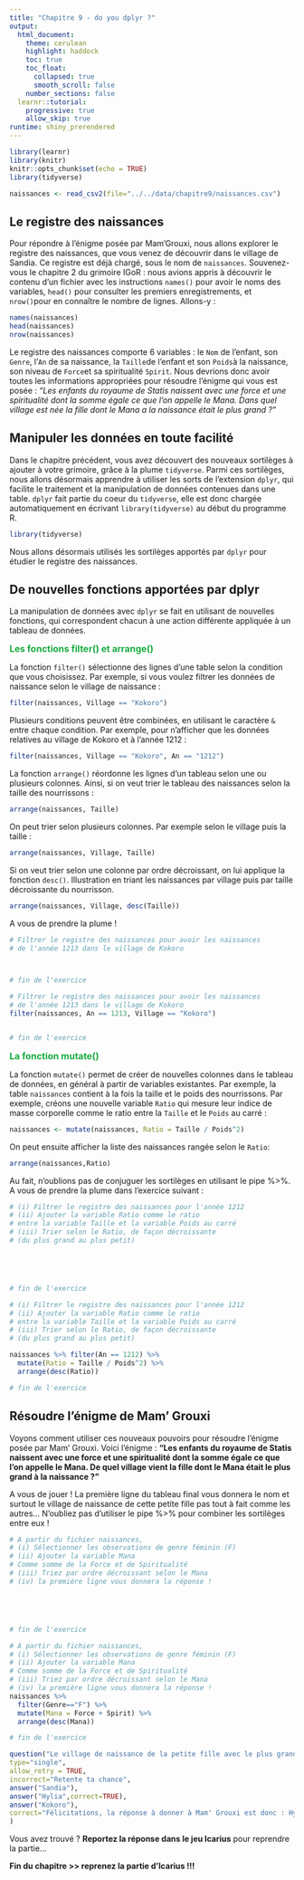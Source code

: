 ```yaml
---
title: "Chapitre 9 - do you dplyr ?"
output: 
  html_document:
    theme: cerulean
    highlight: haddock
    toc: true
    toc_float:
      collapsed: true
      smooth_scroll: false
    number_sections: false
  learnr::tutorial:
    progressive: true
    allow_skip: true
runtime: shiny_prerendered
---
```


```r
library(learnr)
library(knitr)
knitr::opts_chunk$set(echo = TRUE)
library(tidyverse)
```

```r
naissances <- read_csv2(file="../../data/chapitre9/naissances.csv")
```


## Le registre des naissances

Pour répondre à l'énigme posée par Mam'Grouxi, nous allons explorer le registre des naissances, que vous venez de découvrir dans le village de Sandia. Ce registre est déjà chargé, sous le nom de `naissances`. Souvenez-vous le chapitre 2 du grimoire IGoR : nous avions appris à découvrir le contenu d'un fichier avec les instructions `names()` pour avoir le noms des variables, `head()` pour consulter les premiers enregistrements, et `nrow()`pour en connaître le nombre de lignes. Allons-y :

```r
names(naissances)
head(naissances)
nrow(naissances)
```

Le registre des naissances comporte 6 variables : le `Nom` de l'enfant, son `Genre`, l'`An` de sa naissance, la `Taille`de l'enfant et son `Poids`à la naissance, son niveau de `Force`et sa spiritualité `Spirit`. Nous devrions donc avoir toutes les informations appropriées pour résoudre l'énigme qui vous est posée : *"Les enfants du royaume de Statis naissent avec une force et une spiritualité dont la somme égale ce que l'on appelle le Mana. Dans quel village est née la fille dont le Mana a la naissance était le plus grand ?"*


## Manipuler les données en toute facilité

Dans le chapitre précédent, vous avez découvert des nouveaux sortilèges à ajouter à votre grimoire, grâce à la plume `tidyverse`. Parmi ces sortilèges, nous allons désormais apprendre à utiliser les sorts de l'extension `dplyr`, qui facilite le traitement et la manipulation de données contenues dans une table. `dplyr` fait partie du coeur du `tidyverse`, elle est donc chargée automatiquement en écrivant `library(tidyverse)` au début du programme R.

```r
library(tidyverse)
```

Nous allons désormais utilisés les sortilèges apportés par `dplyr` pour étudier le registre des naissances.

## De nouvelles fonctions apportées par dplyr

La manipulation de données avec `dplyr` se fait en utilisant de nouvelles fonctions, qui correspondent chacun à une action différente appliquée à un tableau de données. 

<span style="color:#18AC3E;font-size:16px">**Les fonctions filter() et arrange()**</span> 

La fonction `filter()` sélectionne des lignes d’une table selon la condition que vous choisissez. Par exemple, si vous voulez filtrer les données de naissance selon le village de naissance :

```r
filter(naissances, Village == "Kokoro")
```

Plusieurs conditions peuvent être combinées, en utilisant le caractère `&` entre chaque condition. Par exemple, pour n'afficher que les données relatives au village de Kokoro et à l'année 1212 :

```r
filter(naissances, Village == "Kokoro", An == "1212")
```


La fonction `arrange()` réordonne les lignes d’un tableau selon une ou plusieurs colonnes. Ainsi, si on veut trier le tableau des naissances selon la taille des nourrissons :

```r
arrange(naissances, Taille)
```

On peut trier selon plusieurs colonnes. Par exemple selon le village puis la taille :

```r
arrange(naissances, Village, Taille)
```

Si on veut trier selon une colonne par ordre décroissant, on lui applique la fonction `desc()`. Illustration en triant les naissances par village puis par taille décroissante du nourrisson.

```r
arrange(naissances, Village, desc(Taille))
```

A vous de prendre la plume ! 

```r
# Filtrer le registre des naissances pour avoir les naissances
# de l'année 1213 dans le village de Kokoro



# fin de l'exercice
``` 
 
```r
# Filtrer le registre des naissances pour avoir les naissances
# de l'année 1213 dans le village de Kokoro
filter(naissances, An == 1213, Village == "Kokoro")


# fin de l'exercice
``` 


<span style="color:#18AC3E;font-size:16px">**La fonction mutate()**</span> 

La fonction `mutate()` permet de créer de nouvelles colonnes dans le tableau de données, en général à partir de variables existantes. Par exemple, la table `naissances` contient à la fois la taille et le poids des nourrissons. Par exemple, créons une nouvelle variable `Ratio` qui mesure leur indice de masse corporelle comme le ratio entre la `Taille` et le `Poids` au carré :

```r
naissances <- mutate(naissances, Ratio = Taille / Poids^2)
```

On peut ensuite afficher la liste des naissances rangée selon le `Ratio`:

```r
arrange(naissances,Ratio)
```

Au fait, n'oublions pas de conjuguer les sortilèges en utilisant le pipe %>%. A vous de prendre la plume dans l'exercice suivant :

```r
# (i) Filtrer le registre des naissances pour l'année 1212 
# (ii) Ajouter la variable Ratio comme le ratio
# entre la variable Taille et la variable Poids au carré
# (iii) Trier selon le Ratio, de façon décroissante 
# (du plus grand au plus petit)





# fin de l'exercice
``` 


```r
# (i) Filtrer le registre des naissances pour l'année 1212 
# (ii) Ajouter la variable Ratio comme le ratio
# entre la variable Taille et la variable Poids au carré
# (iii) Trier selon le Ratio, de façon décroissante 
# (du plus grand au plus petit)

naissances %>% filter(An == 1212) %>%
  mutate(Ratio = Taille / Poids^2) %>%
  arrange(desc(Ratio))

# fin de l'exercice
``` 


## Résoudre l'énigme de Mam' Grouxi

Voyons comment utiliser ces nouveaux pouvoirs pour résoudre l'énigme posée par Mam' Grouxi. Voici l'énigme : **"Les enfants du royaume de Statis naissent avec une force et une spiritualité dont la somme égale ce que l'on appelle le Mana. De quel village vient la fille dont le Mana était le plus grand à la naissance ?"**

A vous de jouer ! La première ligne du tableau final vous donnera le nom et surtout le village de naissance de cette petite fille pas tout à fait comme les autres... N'oubliez pas d'utiliser le pipe %>% pour combiner les sortilèges entre eux !

```r
# A partir du fichier naissances,
# (i) Sélectionner les observations de genre féminin (F)
# (ii) Ajouter la variable Mana 
# Comme somme de la Force et de Spiritualité
# (iii) Triez par ordre décroissant selon le Mana
# (iv) la première ligne vous donnera la réponse !





# fin de l'exercice
``` 
 
```r
# A partir du fichier naissances,
# (i) Sélectionner les observations de genre féminin (F)
# (ii) Ajouter la variable Mana 
# Comme somme de la Force et de Spiritualité
# (iii) Triez par ordre décroissant selon le Mana
# (iv) la première ligne vous donnera la réponse !
naissances %>% 
  filter(Genre=="F") %>%
  mutate(Mana = Force + Spirit) %>%
  arrange(desc(Mana))

# fin de l'exercice
``` 

```r
question("Le village de naissance de la petite fille avec le plus grand Mana est :",
type="single",
allow_retry = TRUE,
incorrect="Retente ta chance",
answer("Sandia"),
answer("Hylia",correct=TRUE),
answer("Kokoro"),
correct="Félicitations, la réponse à donner à Mam' Grouxi est donc : Hylia (avec H majuscule)"
)

```  

Vous avez trouvé ? **Reportez la réponse dans le jeu Icarius** pour reprendre la partie...

**Fin du chapitre >> reprenez la partie d'Icarius !!!** 